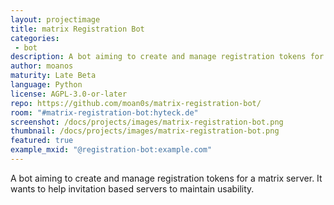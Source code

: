 ```yaml
---
layout: projectimage
title: matrix Registration Bot
categories:
 - bot
description: A bot aiming to create and manage registration tokens for a matrix server. It wants to help invitation based servers to maintain usability.
author: moanos
maturity: Late Beta
language: Python
license: AGPL-3.0-or-later
repo: https://github.com/moan0s/matrix-registration-bot/
room: "#matrix-registration-bot:hyteck.de"
screenshot: /docs/projects/images/matrix-registration-bot.png
thumbnail: /docs/projects/images/matrix-registration-bot.png
featured: true
example_mxid: "@registration-bot:example.com"
---
```


A bot aiming to create and manage registration tokens for a matrix server. It wants to help invitation based servers to maintain usability.
